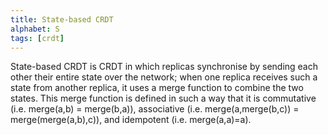 ```yaml
---
title: State-based CRDT
alphabet: S
tags: [crdt]
---
```


State-based CRDT is CRDT in which replicas synchronise by sending each other their entire state over the network; when one replica receives such a state from another replica, it uses a merge function to combine the two states. This merge function is defined in such a way that it is commutative (i.e. merge(a,b) = merge(b,a)), associative (i.e. merge(a,merge(b,c)) = merge(merge(a,b),c)), and idempotent (i.e. merge(a,a)=a).